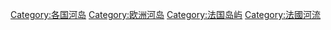 [[Category:各国河岛|Category:各国河岛]]
[[Category:欧洲河岛|Category:欧洲河岛]]
[[Category:法国岛屿|Category:法国岛屿]]
[[Category:法國河流|Category:法國河流]]